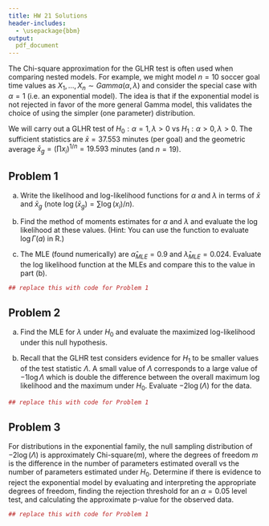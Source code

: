 ```yaml
---
title: HW 21 Solutions
header-includes:
  - \usepackage{bbm}
output:
  pdf_document
---
```



The Chi-square approximation for the GLHR test is often used when comparing nested models. For example, we might model $n=10$ soccer goal time values as $X_1, \dots, X_n \sim Gamma(\alpha, \lambda)$ and consider the special case with $\alpha=1$ (i.e. an exponential model). The idea is that if the exponential model is not rejected in favor of the more general Gamma model, this validates the choice of using the simpler (one parameter) distribution. 

We will carry out a GLHR test of $H_0: \alpha=1, \lambda>0$ vs $H_1: \alpha >0, \lambda>0$. The sufficient statistics are $\bar{x} = 37.553$ minutes (per goal) and the geometric average $\bar{x}_{g} = \left(\prod x_i \right)^{1/n} = 19.593$ minutes (and $n=19$). 

## Problem 1 

(a) Write the likelihood and log-likelihood functions for $\alpha$ and $\lambda$ in terms of $\bar{x}$ and $\bar{x}_{g}$ (note $\log(\bar{x}_{g})=\sum\log(x_i)/n$).

(b) Find the method of moments estimates for $\alpha$ and $\lambda$ and evaluate the log likelihood at these values. (Hint: You can use the function \textit{lgamma(a)} to evaluate $\log \Gamma (a)$ in R.)

(c) The MLE (found numerically) are $\hat\alpha_{MLE}=0.9$ and $\hat\lambda_{MLE} = 0.024$. Evaluate the log likelihood function at the MLEs and compare this to the value in part (b). 

```r
## replace this with code for Problem 1 
```


\pagebreak 
## Problem 2 

(a) Find the MLE for $\lambda$ under $H_0$ and evaluate the maximized log-likelihood under this null hypothesis. 

(b) Recall that the GLHR test considers evidence for $H_1$ to be smaller values of the test statistic $\Lambda$. A small value of $\Lambda$ corresponds to a large value of $-1\log \Lambda$ which is double the difference between the overall maximum log likelihood and the maximum under $H_0$. Evaluate $-2 \log (\Lambda)$ for the data. 

```r
## replace this with code for Problem 1 
```


\pagebreak 
## Problem 3 

For distributions in the exponential family, the null sampling distribution of $-2\log(\Lambda)$ is approximately Chi-square$(m)$, where the degrees of freedom $m$ is the difference in the number of parameters estimated overall vs the number of parameters estimated under $H_0$. Determine if there is evidence to reject the exponential model by evaluating and interpreting the appropriate degrees of freedom, finding the rejection threshold for an $\alpha =0.05$ level test, and calculating the approximate p-value for the observed data. 

```r
## replace this with code for Problem 1 
```
